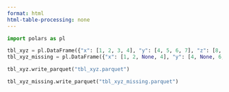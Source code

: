 ```yaml
---
format: html
html-table-processing: none
---
```


```python
import polars as pl

tbl_xyz = pl.DataFrame({"x": [1, 2, 3, 4], "y": [4, 5, 6, 7], "z": [8, 8, 8, 8]})
tbl_xyz_missing = pl.DataFrame({"x": [1, 2, None, 4], "y": [4, None, 6, 7], "z": [8, None, 8, 8]})
```


```python
tbl_xyz.write_parquet("tbl_xyz.parquet")
```


```python
tbl_xyz_missing.write_parquet("tbl_xyz_missing.parquet")
```
